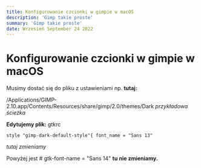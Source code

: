 ```yaml
---
title: Konfigurowanie czcionki w gimpie w macOS
description: 'Gimp takie proste'
summary: 'Gimp takie proste'
date: Wrzesień September 24 2022
---
```


# Konfigurowanie czcionki w gimpie w macOS

Musimy dostać się do pliku z ustawieniami np. **tutaj:**

/Applications/GIMP-2.10.app/Contents/Resources/share/gimp/2.0/themes/Dark
_przykładowa ścieżka_

**Edytujemy plik:** gtkrc

```
style "gimp-dark-default-style"{ font_name = "Sans 13"
```
_tutaj zmieniamy_

Powyżej jest # gtk-font-name = "Sans 14" **tu nie zmieniamy.**
